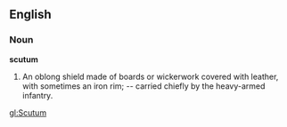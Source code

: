 ==English==

===Noun===

'''scutum'''

#An oblong shield made of boards or wickerwork covered with leather, with sometimes an iron rim; -- carried chiefly by the heavy-armed infantry.

[[gl:Scutum]]